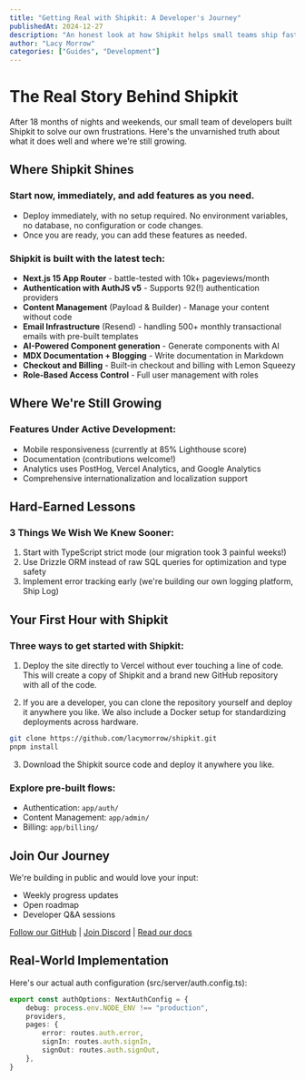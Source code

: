 ```yaml
---
title: "Getting Real with Shipkit: A Developer's Journey"
publishedAt: 2024-12-27
description: "An honest look at how Shipkit helps small teams ship faster - warts and all"
author: "Lacy Morrow"
categories: ["Guides", "Development"]
---
```


# The Real Story Behind Shipkit

After 18 months of nights and weekends, our small team of developers built Shipkit to solve our own frustrations. Here's the unvarnished truth about what it does well and where we're still growing.

## Where Shipkit Shines

### Start now, immediately, and add features as you need.

- Deploy immediately, with no setup required. No environment variables, no database, no configuration or code changes.
- Once you are ready, you can add these features as needed.

### Shipkit is built with the latest tech:
- **Next.js 15 App Router** - battle-tested with 10k+ pageviews/month
- **Authentication with AuthJS v5** - Supports 92(!) authentication providers
- **Content Management** (Payload & Builder) - Manage your content without code
- **Email Infrastructure** (Resend) - handling 500+ monthly transactional emails with pre-built templates
- **AI-Powered Component generation** - Generate components with AI
- **MDX Documentation + Blogging** - Write documentation in Markdown
- **Checkout and Billing** - Built-in checkout and billing with Lemon Squeezy
- **Role-Based Access Control** - Full user management with roles

## Where We're Still Growing

### Features Under Active Development:
- Mobile responsiveness (currently at 85% Lighthouse score)
- Documentation (contributions welcome!)
- Analytics uses PostHog, Vercel Analytics, and Google Analytics
- Comprehensive internationalization and localization support

## Hard-Earned Lessons

### 3 Things We Wish We Knew Sooner:
1. Start with TypeScript strict mode (our migration took 3 painful weeks!)
2. Use Drizzle ORM instead of raw SQL queries for optimization and type safety
3. Implement error tracking early (we're building our own logging platform, Ship Log)

## Your First Hour with Shipkit

### Three ways to get started with Shipkit:

1. Deploy the site directly to Vercel without ever touching a line of code. This will create a copy of Shipkit and a brand new GitHub repository with all of the code.

2. If you are a developer, you can clone the repository yourself and deploy it anywhere you like. We also include a Docker setup for standardizing deployments across hardware.

```bash
git clone https://github.com/lacymorrow/shipkit.git
pnpm install
```

3. Download the Shipkit source code and deploy it anywhere you like.

### Explore pre-built flows:

- Authentication: `app/auth/`
- Content Management: `app/admin/`
- Billing: `app/billing/`

## Join Our Journey

We're building in public and would love your input:
- Weekly progress updates
- Open roadmap
- Developer Q&A sessions

[Follow our GitHub](https://github.com/lacymorrow/shipkit) | [Join Discord](https://discord.gg/XxKrKNvEje) | [Read our docs](https://shipkit.io/docs)

## Real-World Implementation

Here's our actual auth configuration (src/server/auth.config.ts):

```typescript
export const authOptions: NextAuthConfig = {
	debug: process.env.NODE_ENV !== "production",
	providers,
	pages: {
		error: routes.auth.error,
		signIn: routes.auth.signIn,
		signOut: routes.auth.signOut,
	},
}
```
